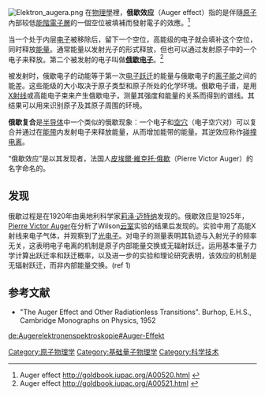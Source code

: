 {{noteTA
|T1 = zh-cn:俄歇; zh-tw:奧杰;
|G1 = Physics
}}
[[File:Elektron_augera.png|thumb]]
在[[物理學|物理學]]裡，'''俄歇效应'''（Auger effect）指的是伴隨[[原子|原子]]內部较低[[能階|能階]][[電子層|電子層]]的一個空位被填補而發射電子的效應。<ref>Auger effect http://goldbook.iupac.org/A00520.html {{Wayback|url=http://goldbook.iupac.org/A00520.html |date=20080301233917 }}</ref>

当一个处于内层[[电子|电子]]被移除后，留下一个空位，高能级的电子就会填补这个空位，同时释放[[能量|能量]]。通常能量以发射光子的形式释放，但也可以通过发射原子中的一个电子来释放。第二个被发射的电子叫做'''[[俄歇电子|俄歇电子]]'''。<ref>Auger effect http://goldbook.iupac.org/A00521.html {{Wayback|url=http://goldbook.iupac.org/A00521.html |date=20080301233922 }}</ref>

被发射时，俄歇电子的动能等于第一次[[电子跃迁|电子跃迁]]的能量与俄歇电子的[[离子能|离子能]]之间的能差。这些能级的大小取决于原子类型和原子所处的化学环境。俄歇电子谱，是用[[X射线|X射线]]或高能电子束来产生俄歇电子，测量其强度和能量的关系而得到的谱线。其结果可以用来识别原子及其原子周围的环境。

'''俄歇复合'''是[[半导体|半导体]]中一个类似的俄歇现象：一个电子和[[空穴|空穴]]（电子空穴对）可以复合并通过在[[能带|能带]]内发射电子来释放能量，从而增加能带的能量。其逆效应称作[[碰撞电离|碰撞电离]]。

“俄歇效应”是以其发现者，法国人[[皮埃爾·維克托·俄歇|皮埃爾·維克托·俄歇]]（Pierre Victor Auger）的名字命名的。

==发现==
俄歇过程是在1920年由奥地利科学家[[莉泽·迈特纳|莉泽·迈特纳]]发现的。俄歇效应是1925年，[[Pierre_Victor_Auger|Pierre Victor Auger]]在分析了Wilson[[云室|云室]]实验的结果后发现的。实验中用了高能X射线来电子气体，并观察到了[[光电子|光电子]]。对电子的测量表明其轨迹与入射光子的频率无关，这表明电子电离的机制是原子内部能量交换或无辐射跃迁。运用基本量子力学计算出跃迁率和跃迁概率，以及进一步的实验和理论研究表明，该效应的机制是无辐射跃迁，而非内部能量交换。(ref 1)

==参考文献==
* "The Auger Effect and Other Radiationless Transitions". Burhop, E.H.S., Cambridge Monographs on Physics, 1952
<references/>

[[Category:原子物理学|Category:原子物理学]]
[[Category:基础量子物理学|Category:基础量子物理学]]
[[Category:科学技术|Category:科学技术]]

[[de:Augerelektronenspektroskopie#Auger-Effekt|de:Augerelektronenspektroskopie#Auger-Effekt]]